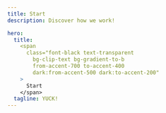 ```yaml
---
title: Start
description: Discover how we work!

hero:
  title:
    <span
      class="font-black text-transparent
        bg-clip-text bg-gradient-to-b
        from-accent-700 to-accent-400
        dark:from-accent-500 dark:to-accent-200"
    >
      Start
    </span>
  tagline: YUCK!
---
```



<LinkCard
    title="Start Reading the Handbook!"
    href="/start/welcome/overview"
    description="You can start reading the handbook in the Welcome section."
/>